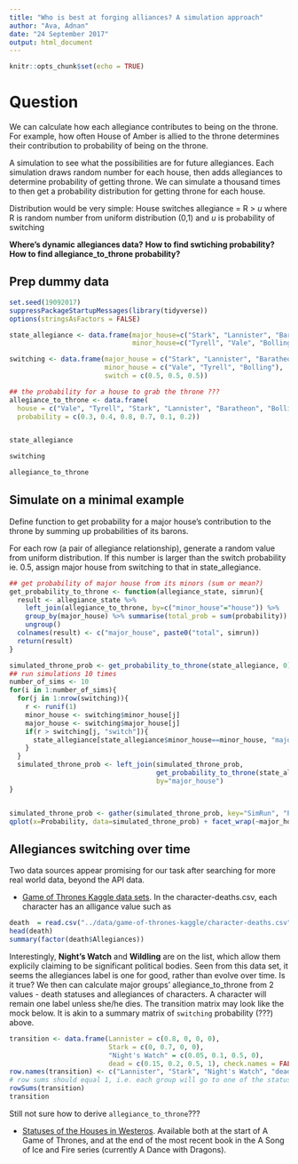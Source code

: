 ```yaml
---
title: "Who is best at forging alliances? A simulation approach"
author: "Ava, Adnan"
date: "24 September 2017"
output: html_document
---
```


```r
knitr::opts_chunk$set(echo = TRUE)
```

# Question

We can calculate how each allegiance contributes to being on the throne. 
For example, how often House of Amber is allied to the throne determines their contribution to probability of being on the throne.

A simulation to see what the possibilities are for future allegiances. Each simulation draws random number for each house, 
then adds allegiances to determine probability of getting throne. 
We can simulate a thousand times to then get a probability distribution for 
getting throne for each house.

Distribution would be very simple: House switches allegiance = R > _u_ where R is random number from uniform distribution (0,1) and _u_ is probability of switching

**Where's dynamic allegiances data?**
**How to find swtiching probability?**
**How to find allegiance_to_throne probability?**

## Prep dummy data

```r
set.seed(19092017)
suppressPackageStartupMessages(library(tidyverse))
options(stringsAsFactors = FALSE)

state_allegiance <- data.frame(major_house=c("Stark", "Lannister", "Baratheon"),
                               minor_house=c("Tyrell", "Vale", "Bolling"))

switching <- data.frame(major_house = c("Stark", "Lannister", "Baratheon"),
                        minor_house = c("Vale", "Tyrell", "Bolling"),
                        switch = c(0.5, 0.5, 0.5))

## the probability for a house to grab the throne ???
allegiance_to_throne <- data.frame(
  house = c("Vale", "Tyrell", "Stark", "Lannister", "Baratheon", "Bolling"),
  probability = c(0.3, 0.4, 0.8, 0.7, 0.1, 0.2))


state_allegiance

switching

allegiance_to_throne

```

## Simulate on a minimal example
Define function to get probability for a major house's contribution to the throne by summing up probabilities of its barons. 

For each row (a pair of allegiance relationship), generate a random value from uniform distribution. If this number is larger than the switch probability ie. 0.5, assign major house from switching to that in state_allegiance.


```r

## get probability of major house from its minors (sum or mean?)
get_probability_to_throne <- function(allegiance_state, simrun){
  result <- allegiance_state %>% 
    left_join(allegiance_to_throne, by=c("minor_house"="house")) %>% 
    group_by(major_house) %>% summarise(total_prob = sum(probability)) %>% 
    ungroup()
  colnames(result) <- c("major_house", paste0("total", simrun))
  return(result)
}

simulated_throne_prob <- get_probability_to_throne(state_allegiance, 0)
## run simulations 10 times 
number_of_sims <- 10
for(i in 1:number_of_sims){
  for(j in 1:nrow(switching)){
    r <- runif(1)
    minor_house <- switching$minor_house[j]
    major_house <- switching$major_house[j]
    if(r > switching[j, "switch"]){
      state_allegiance[state_allegiance$minor_house==minor_house, "major_house"] <- major_house
    }
  }
  simulated_throne_prob <- left_join(simulated_throne_prob, 
                                     get_probability_to_throne(state_allegiance, i),
                                     by="major_house")
}


simulated_throne_prob <- gather(simulated_throne_prob, key="SimRun", "Probability", -major_house)
qplot(x=Probability, data=simulated_throne_prob) + facet_wrap(~major_house)

```


## Allegiances switching over time

Two data sources appear promising for our task after searching for more real world data, beyond the API data. 

- [Game of Thrones Kaggle data sets](https://www.kaggle.com/mylesoneill/game-of-thrones/data). In the character-deaths.csv, each character has an alligance value such as 
 
```r
death  = read.csv("../data/game-of-thrones-kaggle/character-deaths.csv")
head(death)
summary(factor(death$Allegiances))
```

Interestingly, **Night's Watch** and **Wildling** are on the list, which allow them explicily claiming to be significant political bodies. Seen from this data set, it seems the allegiances label is one for good, rather than evolve over time. Is it true? We then can calculate major groups' allegiance_to_throne from 2 values - death statuses and allegiances of characters. A character will remain one label unless she/he dies. The transition matrix may look like the mock below. It is akin to a summary matrix of `switching` probability (???) above.
```r
transition <- data.frame(Lannister = c(0.8, 0, 0, 0),
                         Stark = c(0, 0.7, 0, 0),
                         "Night's Watch" = c(0.05, 0.1, 0.5, 0),
                         dead = c(0.15, 0.2, 0.5, 1), check.names = FALSE)
row.names(transition) <- c("Lannister", "Stark", "Night's Watch", "dead")
# row sums should equal 1, i.e. each group will go to one of the statuses
rowSums(transition)
transition                        
```

Still not sure how to derive `allegiance_to_throne`???

- [Statuses of the Houses in Westeros](http://awoiaf.westeros.org/index.php/Houses_of_Westeros). Available both at the start of A Game of Thrones, and at the end of the most recent book in the A Song of Ice and Fire series (currently A Dance with Dragons).




